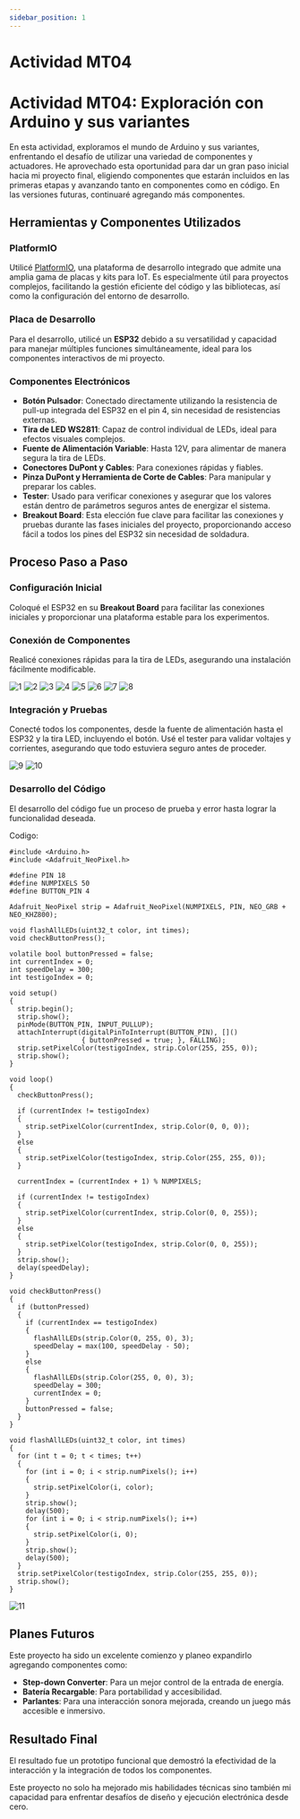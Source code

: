 ```yaml
---
sidebar_position: 1
---
```



# Actividad MT04

# Actividad MT04: Exploración con Arduino y sus variantes

En esta actividad, exploramos el mundo de Arduino y sus variantes, enfrentando el desafío de utilizar una variedad de componentes y actuadores. He aprovechado esta oportunidad para dar un gran paso inicial hacia mi proyecto final, eligiendo componentes que estarán incluidos en las primeras etapas y avanzando tanto en componentes como en código. En las versiones futuras, continuaré agregando más componentes.

## Herramientas y Componentes Utilizados

### PlatformIO

Utilicé [PlatformIO](https://platformio.org/), una plataforma de desarrollo integrado que admite una amplia gama de placas y kits para IoT. Es especialmente útil para proyectos complejos, facilitando la gestión eficiente del código y las bibliotecas, así como la configuración del entorno de desarrollo.

### Placa de Desarrollo

Para el desarrollo, utilicé un **ESP32** debido a su versatilidad y capacidad para manejar múltiples funciones simultáneamente, ideal para los componentes interactivos de mi proyecto.

### Componentes Electrónicos

- **Botón Pulsador**: Conectado directamente utilizando la resistencia de pull-up integrada del ESP32 en el pin 4, sin necesidad de resistencias externas.
- **Tira de LED WS2811**: Capaz de control individual de LEDs, ideal para efectos visuales complejos.
- **Fuente de Alimentación Variable**: Hasta 12V, para alimentar de manera segura la tira de LEDs.
- **Conectores DuPont y Cables**: Para conexiones rápidas y fiables.
- **Pinza DuPont y Herramienta de Corte de Cables**: Para manipular y preparar los cables.
- **Tester**: Usado para verificar conexiones y asegurar que los valores están dentro de parámetros seguros antes de energizar el sistema.
- **Breakout Board**: Esta elección fue clave para facilitar las conexiones y pruebas durante las fases iniciales del proyecto, proporcionando acceso fácil a todos los pines del ESP32 sin necesidad de soldadura.

## Proceso Paso a Paso

### Configuración Inicial

Coloqué el ESP32 en su **Breakout Board** para facilitar las conexiones iniciales y proporcionar una plataforma estable para los experimentos.

### Conexión de Componentes

Realicé conexiones rápidas para la tira de LEDs, asegurando una instalación fácilmente modificable.

![1](../../../img/MT04/1.jpeg)
![2](../../../img/MT04/2.jpeg)
![3](../../../img/MT04/3.jpeg)
![4](../../../img/MT04/4.jpeg)
![5](../../../img/MT04/5.gif)
![6](../../../img/MT04/6.jpeg)
![7](../../../img/MT04/7.jpeg)
![8](../../../img/MT04/8.jpeg)

### Integración y Pruebas

Conecté todos los componentes, desde la fuente de alimentación hasta el ESP32 y la tira LED, incluyendo el botón. Usé el tester para validar voltajes y corrientes, asegurando que todo estuviera seguro antes de proceder.

![9](../../../img/MT04/9.jpeg)
![10](../../../img/MT04/10.jpeg)

### Desarrollo del Código

El desarrollo del código fue un proceso de prueba y error hasta lograr la funcionalidad deseada.

Codigo:

```
#include <Arduino.h>
#include <Adafruit_NeoPixel.h>

#define PIN 18
#define NUMPIXELS 50
#define BUTTON_PIN 4

Adafruit_NeoPixel strip = Adafruit_NeoPixel(NUMPIXELS, PIN, NEO_GRB + NEO_KHZ800);

void flashAllLEDs(uint32_t color, int times);
void checkButtonPress();

volatile bool buttonPressed = false;
int currentIndex = 0;
int speedDelay = 300;
int testigoIndex = 0;

void setup()
{
  strip.begin();
  strip.show();
  pinMode(BUTTON_PIN, INPUT_PULLUP);
  attachInterrupt(digitalPinToInterrupt(BUTTON_PIN), []()
                  { buttonPressed = true; }, FALLING);
  strip.setPixelColor(testigoIndex, strip.Color(255, 255, 0));
  strip.show();
}

void loop()
{
  checkButtonPress();

  if (currentIndex != testigoIndex)
  {
    strip.setPixelColor(currentIndex, strip.Color(0, 0, 0));
  }
  else
  {
    strip.setPixelColor(testigoIndex, strip.Color(255, 255, 0));
  }

  currentIndex = (currentIndex + 1) % NUMPIXELS;

  if (currentIndex != testigoIndex)
  {
    strip.setPixelColor(currentIndex, strip.Color(0, 0, 255));
  }
  else
  {
    strip.setPixelColor(testigoIndex, strip.Color(0, 0, 255));
  }
  strip.show();
  delay(speedDelay);
}

void checkButtonPress()
{
  if (buttonPressed)
  {
    if (currentIndex == testigoIndex)
    {
      flashAllLEDs(strip.Color(0, 255, 0), 3);
      speedDelay = max(100, speedDelay - 50);
    }
    else
    {
      flashAllLEDs(strip.Color(255, 0, 0), 3);
      speedDelay = 300;
      currentIndex = 0;
    }
    buttonPressed = false;
  }
}

void flashAllLEDs(uint32_t color, int times)
{
  for (int t = 0; t < times; t++)
  {
    for (int i = 0; i < strip.numPixels(); i++)
    {
      strip.setPixelColor(i, color);
    }
    strip.show();
    delay(500);
    for (int i = 0; i < strip.numPixels(); i++)
    {
      strip.setPixelColor(i, 0);
    }
    strip.show();
    delay(500);
  }
  strip.setPixelColor(testigoIndex, strip.Color(255, 255, 0));
  strip.show();
}

```

![11](../../../img/MT04/11.jpeg)

## Planes Futuros

Este proyecto ha sido un excelente comienzo y planeo expandirlo agregando componentes como:

- **Step-down Converter**: Para un mejor control de la entrada de energía.
- **Batería Recargable**: Para portabilidad y accesibilidad.
- **Parlantes**: Para una interacción sonora mejorada, creando un juego más accesible e inmersivo.

## Resultado Final

El resultado fue un prototipo funcional que demostró la efectividad de la interacción y la integración de todos los componentes.

<ReactPlayer controls url="/EDFI/video/MT04/final.mp4" />

Este proyecto no solo ha mejorado mis habilidades técnicas sino también mi
capacidad para enfrentar desafíos de diseño y ejecución electrónica desde cero.
